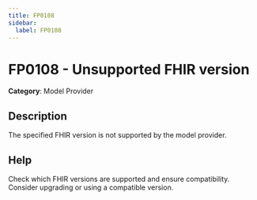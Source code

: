 ```yaml
---
title: FP0108
sidebar:
  label: FP0108
---
```


# FP0108 - Unsupported FHIR version

**Category**: Model Provider

## Description

The specified FHIR version is not supported by the model provider.

## Help

Check which FHIR versions are supported and ensure compatibility. Consider upgrading or using a compatible version.

